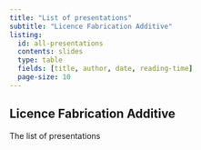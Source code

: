 ```yaml
---
title: "List of presentations"
subtitle: "Licence Fabrication Additive"
listing:
  id: all-presentations 
  contents: slides
  type: table
  fields: [title, author, date, reading-time]
  page-size: 10
---
```



## Licence Fabrication Additive

The list of presentations

:::{#all-presentations}
:::